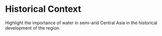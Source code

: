 # Historical Context {#sec-short-history}

Highlight the importance of water in semi-arid Central Asia in the historical development of the region.

